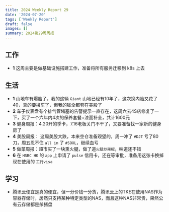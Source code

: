 ```yaml
---
title: 2024 Weekly Report 29
date: '2024-07-20'
tags: ['Weekly Report']
draft: false
images: []
summary: 2024第29周周报
---
```


<TOCInline toc={props.toc}/>

## 工作

- **1** 这周主要是做基础设施搭建工作，准备将所有服务迁移到 k8s 上去

## 生活

- **1** 山地车有爆胎了，我的这辆 `Giant` 山地已经有10年了，这次换内胎又花了40，真的要换车了，但我的钱全都套在美股了
- **2** 车子仪表盘有个排气管堵塞的告警提示一直存在，这周六去4S店修复了一下，买了一个六年内4次的保养套餐+漆面补全，共计1600元
- **3** 健身周报：4.20开的季卡，7.16老板关门不干了，又要准备找一家新的健身房了
- **4** 美股周报： 这周美股大跌，本来空仓准备观望的，周一冲了 `#DJT` 亏了80刀，周五忍不住 `all in` 了 `#SOXL`，继续血亏
- **5** 做菜周报：超市买了一块熏火腿，做了道`火腿炒辣椒`，味道还不错
- **6** 在 `HSBC HK` 的 `app` 上申请了 `pulse` 信用卡，还在等审批，准备用这张卡换掉现在使用的 `工行visa`


## 学习

- 腾讯云便宜是真的便宜，但一分价钱一分货，腾讯云上的TKE在使用NAS作为容器存储时，居然只支持某种特定类型的NAS，而且这种NAS非常贵，果然公有云存储都是杀猪盘













